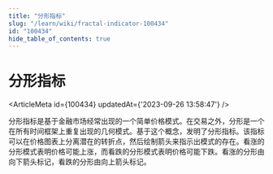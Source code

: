 ```yaml
---
title: "分形指标"
slug: "/learn/wiki/fractal-indicator-100434"
id: "100434"
hide_table_of_contents: true
---
```



# 分形指标

<ArticleMeta id={100434} updatedAt={'2023-09-26 13:58:47'} />
<div className='border-solid border-b border-t-0 my-4 border-[var(--ifm-color-gray-300)]' />

分形指标是基于金融市场经常出现的一个简单价格模式。在交易之外，分形是一个在所有时间框架上重复出现的几何模式。基于这个概念，发明了分形指标。该指标可以在价格图表上分离潜在的转折点，然后绘制箭头来指示出模式的存在。看涨的分形模式表明价格可能上涨，而看跌的分形模式表明价格可能下跌。看涨的分形由向下箭头标记，看跌的分形由向上箭头标记。
